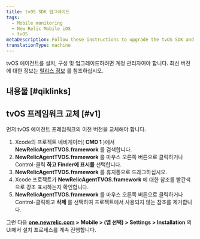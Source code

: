 ```yaml
---
title: tvOS SDK 업그레이드
tags:
  - Mobile monitoring
  - New Relic Mobile iOS
  - tvOS
metaDescription: Follow these instructions to upgrade the tvOS SDK and get the latest in mobile monitoring functionality
translationType: machine
---
```


tvOS 에이전트를 설치, 구성 및 업그레이드하려면 계정 관리자여야 합니다. 최신 버전에 대한 정보는 [릴리스 정보](/docs/releases/ios) 를 참조하십시오.

## 내용물 [#qiklinks]

## tvOS 프레임워크 교체 [#v1]

먼저 tvOS 에이전트 프레임워크의 이전 버전을 교체해야 합니다.

1. Xcode의 프로젝트 네비게이터( **CMD 1** )에서 **NewRelicAgentTVOS.framework** 를 검색합니다.
2. **NewRelicAgentTVOS.framework** 를 마우스 오른쪽 버튼으로 클릭하거나 Control-클릭 **하고 Finder에 표시를** 선택합니다.
3. **NewRelicAgentTVOS.framework** 를 휴지통으로 드래그하십시오.
4. Xcode 프로젝트가 **NewRelicAgentTVOS.framework** 에 대한 참조를 빨간색으로 강조 표시하는지 확인합니다.
5. **NewRelicAgentTVOS.framework** 를 마우스 오른쪽 버튼으로 클릭하거나 Control-클릭하고 **삭제** 를 선택하여 프로젝트에서 사용되지 않는 참조를 제거합니다.

그런 다음 **[one.newrelic.com](https://one.newrelic.com/all-capabilities) > Mobile > (앱 선택) > Settings > Installation** 의 UI에서 설치 프로세스를 계속 진행합니다.